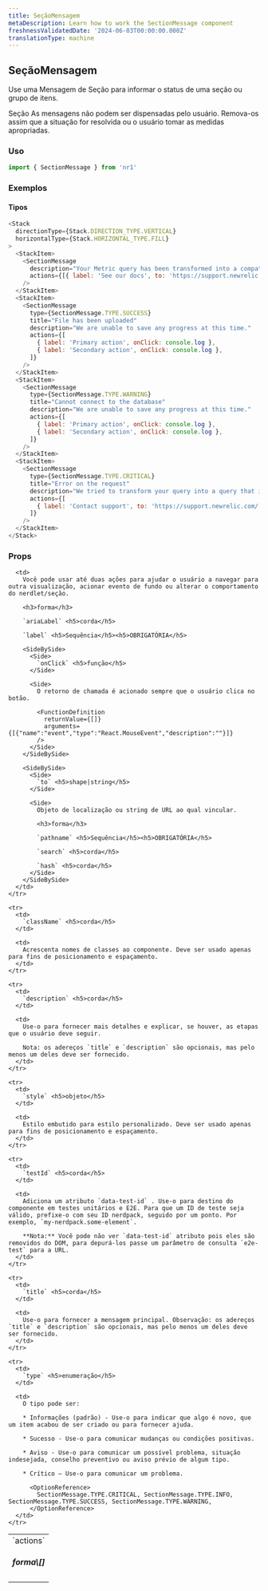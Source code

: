 ```yaml
---
title: SeçãoMensagem
metaDescription: Learn how to work the SectionMessage component
freshnessValidatedDate: '2024-06-03T00:00:00.000Z'
translationType: machine
---
```


## SeçãoMensagem

Use uma Mensagem de Seção para informar o status de uma seção ou grupo de itens.

Seção As mensagens não podem ser dispensadas pelo usuário. Remova-os assim que a situação for resolvida ou o usuário tomar as medidas apropriadas.

### Uso

```js
import { SectionMessage } from 'nr1'
```

### Exemplos

#### Tipos

```js
<Stack
  directionType={Stack.DIRECTION_TYPE.VERTICAL}
  horizontalType={Stack.HORIZONTAL_TYPE.FILL}
>
  <StackItem>
    <SectionMessage
      description="Your Metric query has been transformed into a compatible query with the previous Infrastructure metric format."
      actions={[{ label: 'See our docs', to: 'https://support.newrelic.com/' }]}
    />
  </StackItem>
  <StackItem>
    <SectionMessage
      type={SectionMessage.TYPE.SUCCESS}
      title="File has been uploaded"
      description="We are unable to save any progress at this time."
      actions={[
        { label: 'Primary action', onClick: console.log },
        { label: 'Secondary action', onClick: console.log },
      ]}
    />
  </StackItem>
  <StackItem>
    <SectionMessage
      type={SectionMessage.TYPE.WARNING}
      title="Cannot connect to the database"
      description="We are unable to save any progress at this time."
      actions={[
        { label: 'Primary action', onClick: console.log },
        { label: 'Secondary action', onClick: console.log },
      ]}
    />
  </StackItem>
  <StackItem>
    <SectionMessage
      type={SectionMessage.TYPE.CRITICAL}
      title="Error on the request"
      description="We tried to transform your query into a query that is compatible with both new Metric and previous Infrastructure metric formats, but the transformation process failed."
      actions={[
        { label: 'Contact support', to: 'https://support.newrelic.com/' },
      ]}
    />
  </StackItem>
</Stack>
```

### Props

<table>
  <tbody>
    <tr>
      <td>
        `actions` <h5>forma\[]</h5>
      </td>

      <td>
        Você pode usar até duas ações para ajudar o usuário a navegar para outra visualização, acionar evento de fundo ou alterar o comportamento do nerdlet/seção.

        <h3>forma</h3>

        `ariaLabel` <h5>corda</h5>

        `label` <h5>Sequência</h5><h5>OBRIGATÓRIA</h5>

        <SideBySide>
          <Side>
            `onClick` <h5>função</h5>
          </Side>

          <Side>
            O retorno de chamada é acionado sempre que o usuário clica no botão.

            <FunctionDefinition
              returnValue={[]}
              arguments={[{"name":"event","type":"React.MouseEvent","description":""}]}
            />
          </Side>
        </SideBySide>

        <SideBySide>
          <Side>
            `to` <h5>shape|string</h5>
          </Side>

          <Side>
            Objeto de localização ou string de URL ao qual vincular.

            <h3>forma</h3>

            `pathname` <h5>Sequência</h5><h5>OBRIGATÓRIA</h5>

            `search` <h5>corda</h5>

            `hash` <h5>corda</h5>
          </Side>
        </SideBySide>
      </td>
    </tr>

    <tr>
      <td>
        `className` <h5>corda</h5>
      </td>

      <td>
        Acrescenta nomes de classes ao componente. Deve ser usado apenas para fins de posicionamento e espaçamento.
      </td>
    </tr>

    <tr>
      <td>
        `description` <h5>corda</h5>
      </td>

      <td>
        Use-o para fornecer mais detalhes e explicar, se houver, as etapas que o usuário deve seguir.

        Nota: os adereços `title` e `description` são opcionais, mas pelo menos um deles deve ser fornecido.
      </td>
    </tr>

    <tr>
      <td>
        `style` <h5>objeto</h5>
      </td>

      <td>
        Estilo embutido para estilo personalizado. Deve ser usado apenas para fins de posicionamento e espaçamento.
      </td>
    </tr>

    <tr>
      <td>
        `testId` <h5>corda</h5>
      </td>

      <td>
        Adiciona um atributo `data-test-id` . Use-o para destino do componente em testes unitários e E2E. Para que um ID de teste seja válido, prefixe-o com seu ID nerdpack, seguido por um ponto. Por exemplo, `my-nerdpack.some-element`.

        **Nota:** Você pode não ver `data-test-id` atributo pois eles são removidos do DOM, para depurá-los passe um parâmetro de consulta `e2e-test` para a URL.
      </td>
    </tr>

    <tr>
      <td>
        `title` <h5>corda</h5>
      </td>

      <td>
        Use-o para fornecer a mensagem principal. Observação: os adereços `title` e `description` são opcionais, mas pelo menos um deles deve ser fornecido.
      </td>
    </tr>

    <tr>
      <td>
        `type` <h5>enumeração</h5>
      </td>

      <td>
        O tipo pode ser:

        * Informações (padrão) - Use-o para indicar que algo é novo, que um item acabou de ser criado ou para fornecer ajuda.

        * Sucesso - Use-o para comunicar mudanças ou condições positivas.

        * Aviso - Use-o para comunicar um possível problema, situação indesejada, conselho preventivo ou aviso prévio de algum tipo.

        * Crítico – Use-o para comunicar um problema.

          <OptionReference>
            SectionMessage.TYPE.CRITICAL, SectionMessage.TYPE.INFO, SectionMessage.TYPE.SUCCESS, SectionMessage.TYPE.WARNING,
          </OptionReference>
      </td>
    </tr>
  </tbody>
</table>